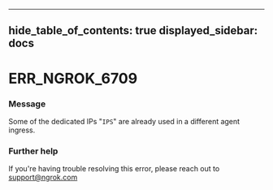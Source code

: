 

---
hide_table_of_contents: true
displayed_sidebar: docs
---


# ERR_NGROK_6709

### Message
Some of the dedicated IPs "`IPS`" are already used in a different agent ingress.

<ErrorDetails error="err_ngrok_6709" />



### Further help
If you're having trouble resolving this error, please reach out to [support@ngrok.com](mailto:support@ngrok.com?subject=Help%20with%20ERR_NGROK_6709)

